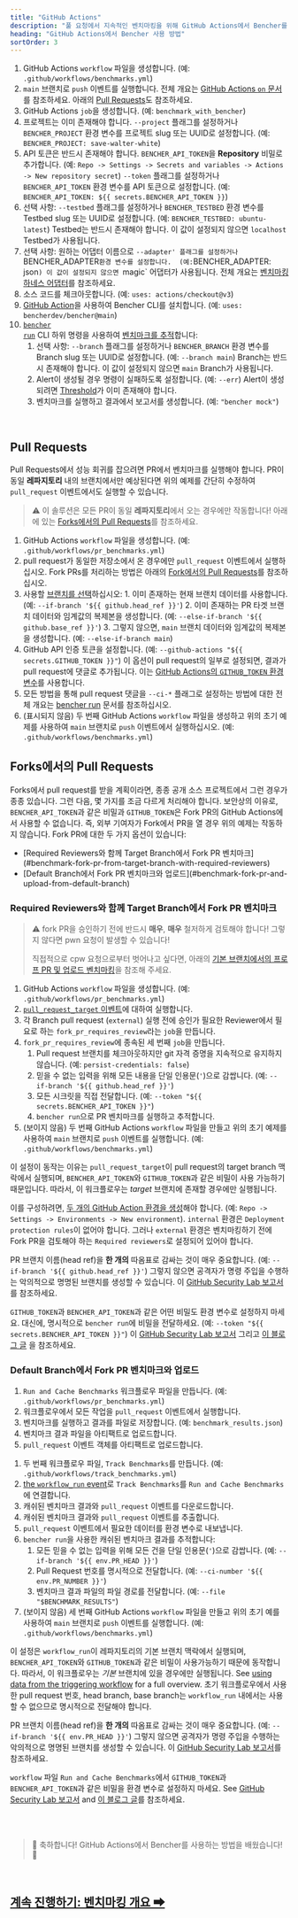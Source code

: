 ```yaml
---
title: "GitHub Actions"
description: "풀 요청에서 지속적인 벤치마킹을 위해 GitHub Actions에서 Bencher를 사용합니다."
heading: "GitHub Actions에서 Bencher 사용 방법"
sortOrder: 3
---
```



<GitHubActions1 />

1. GitHub Actions `workflow` 파일을 생성합니다. (예: `.github/workflows/benchmarks.yml`)
2. `main` 브랜치로 `push` 이벤트를 실행합니다. 전체 개요는 [GitHub Actions `on` 문서](https://docs.github.com/ko/actions/using-workflows/workflow-syntax-for-github-actions#on)를 참조하세요. 아래의 [Pull Requests](#pull-requests)도 참조하세요.
3. GitHub Actions `job`을 생성합니다. (예: `benchmark_with_bencher`)
4. 프로젝트는 이미 존재해야 합니다. `--project` 플래그를 설정하거나 `BENCHER_PROJECT` 환경 변수를 프로젝트 slug 또는 UUID로 설정합니다. (예: `BENCHER_PROJECT: save-walter-white`)
5. API 토큰은 반드시 존재해야 합니다.  `BENCHER_API_TOKEN`을 **Repository** 비밀로 추가합니다. (예: `Repo -> Settings -> Secrets and variables -> Actions -> New repository secret`) `--token` 플래그를 설정하거나 `BENCHER_API_TOKEN` 환경 변수를 API 토큰으로 설정합니다. (예: `BENCHER_API_TOKEN: ${{ secrets.BENCHER_API_TOKEN }}`)
6. 선택 사항: `--testbed` 플래그를 설정하거나 `BENCHER_TESTBED` 환경 변수를 Testbed slug 또는 UUID로 설정합니다.  (예: `BENCHER_TESTBED: ubuntu-latest`) Testbed는 반드시 존재해야 합니다. 이 값이 설정되지 않으면 `localhost` Testbed가 사용됩니다.
7. 선택 사항: 원하는 어댑터 이름으로 `--adapter' 플래그를 설정하거나 `BENCHER_ADAPTER` 환경 변수를 설정합니다.  (예: `BENCHER_ADAPTER: json`) 이 값이 설정되지 않으면 `magic` 어댑터가 사용됩니다. 전체 개요는 [벤치마킹 하네스 어댑터](/docs/ko/explanation/adapters)를 참조하세요.
8. 소스 코드를 체크아웃합니다. (예: `uses: actions/checkout@v3`)
9. [GitHub Action](https://github.com/marketplace/actions/bencher-cli)을 사용하여 Bencher CLI를 설치합니다. (예: `uses: bencherdev/bencher@main`)
10. <code><a href="/docs/ko/explanation/bencher-run">bencher run</a></code> CLI 하위 명령을 사용하여 [벤치마크를 추적](/docs/ko/how-to/track-benchmarks)합니다:
    1.  선택 사항: `--branch` 플래그를 설정하거나 `BENCHER_BRANCH` 환경 변수를 Branch slug 또는 UUID로 설정합니다. (예: `--branch main`) Branch는 반드시 존재해야 합니다. 이 값이 설정되지 않으면 `main` Branch가 사용됩니다.
    2.  Alert이 생성될 경우 명령이 실패하도록 설정합니다. (예: `--err`) Alert이 생성되려면 [Threshold](/docs/ko/explanation/thresholds)가 이미 존재해야 합니다.
    3.  벤치마크를 실행하고 결과에서 보고서를 생성합니다. (예: `"bencher mock"`)

<br/>

## Pull Requests

Pull Requests에서 성능 회귀를 잡으려면 PR에서 벤치마크를 실행해야 합니다.
PR이 동일 **레파지토리** 내의 브랜치에서만 예상된다면 위의 예제를 간단히 수정하여 `pull_request` 이벤트에서도 실행할 수 있습니다.

> ⚠️ 이 솔루션은 모든 PR이 동일 **레파지토리**에서 오는 경우에만 작동합니다!
> 아래에 있는 [Forks에서의 Pull Requests](#pull-requests-from-forks)를 참조하세요.

<GitHubActions2 />

1. GitHub Actions `workflow` 파일을 생성합니다. (예: `.github/workflows/pr_benchmarks.yml`)
2. pull request가 동일한 저장소에서 온 경우에만 `pull_request` 이벤트에서 실행하십시오. Fork PRs를 처리하는 방법은 아래의 [Fork에서의 Pull Requests](#pull-requests-from-forks)를 참조하십시오.
3. 사용할 [브랜치를 선택](http://localhost:3000/docs/ko/explanation/branch-selection)하십시오:
        1. 이미 존재하는 현재 브랜치 데이터를 사용합니다. (예: `--if-branch '${{ github.head_ref }}'`)
        2. 이미 존재하는 PR 타겟 브랜치 데이터와 임계값의 복제본을 생성합니다. (예: `--else-if-branch '${{ github.base_ref }}'`)
        3. 그렇지 않으면, `main` 브랜치 데이터와 임계값의 복제본을 생성합니다. (예: `--else-if-branch main`)
4. GitHub API 인증 토큰을 설정합니다. (예: `--github-actions "${{ secrets.GITHUB_TOKEN }}"`) 이 옵션이 pull request의 일부로 설정되면, 결과가 pull request에 댓글로 추가됩니다. 이는 [GitHub Actions의 `GITHUB_TOKEN` 환경 변수](https://docs.github.com/ja/actions/security-guides/automatic-token-authentication)를 사용합니다.
5. 모든 방법을 통해 pull request 댓글을 `--ci-*` 플래그로 설정하는 방법에 대한 전체 개요는 [bencher run](/docs/ko/explanation/bencher-run) 문서를 참조하십시오.
6. (표시되지 않음) 두 번째 GitHub Actions `workflow` 파일을 생성하고 위의 초기 예제를 사용하여 `main` 브랜치로 `push` 이벤트에서 실행하십시오. (예: `.github/workflows/benchmarks.yml`)

## Forks에서의 Pull Requests

Forks에서 pull request를 받을 계획이라면, 종종 공개 소스 프로젝트에서 그런 경우가 종종 있습니다.
그런 다음, 몇 가지를 조금 다르게 처리해야 합니다.
보안상의 이유로, `BENCHER_API_TOKEN`과 같은 비밀과 `GITHUB_TOKEN`은 Fork PR의 GitHub Actions에서 사용할 수 없습니다.
즉, 외부 기여자가 Fork에서 PR을 열 경우 위의 예제는 작동하지 않습니다.
Fork PR에 대한 두 가지 옵션이 있습니다:

<ul>
  <li>[Required Reviewers와 함께 Target Branch에서 Fork PR 벤치마크](#benchmark-fork-pr-from-target-branch-with-required-reviewers)</li>
  <li>[Default Branch에서 Fork PR 벤치마크와 업로드](#benchmark-fork-pr-and-upload-from-default-branch)</li>
</ul>

### Required Reviewers와 함께 Target Branch에서 Fork PR 벤치마크

> ⚠️ fork PR을 승인하기 전에 반드시 **매우**, **매우** 철저하게 검토해야 합니다!
> 그렇지 않다면 pwn 요청이 발생할 수 있습니다!
>
> 직접적으로 cpw 요청으로부터 벗어나고 싶다면, 아래의 [기본 브랜치에서의 프로프 PR 및 업로드 벤치마킹](#기본-브랜치에서의-프로프-PR-및-업로드-벤치마킹)을 참조해 주세요.

<GitHubActions3 />

1. GitHub Actions `workflow` 파일을 생성합니다. (예: `.github/workflows/pr_benchmarks.yml`)
1. [`pull_request_target` 이벤트](https://docs.github.com/ko/actions/using-workflows/events-that-trigger-workflows#pull_request_target)에 대하여 실행합니다.
1. 각 Branch pull request (`external`) 실행 전에 승인가 필요한 Reviewer에서 필요로 하는 `fork_pr_requires_review`라는 `job`을 만듭니다.
1. `fork_pr_requires_review`에 종속된 세 번째 `job`을 만듭니다.
   1. Pull request 브랜치를 체크아웃하지만 git 자격 증명을 지속적으로 유지하지 않습니다. (예: `persist-credentials: false`)
   2. 믿을 수 없는 입력을 위해 모든 내용을 단일 인용문(`'`)으로 감쌉니다. (예: `--if-branch '${{ github.head_ref }}'`)
   3. 모든 시크릿을 직접 전달합니다. (예: `--token "${{ secrets.BENCHER_API_TOKEN }}"`)
   4. `bencher run`으로 PR 벤치마크를 실행하고 추적합니다.
1. (보이지 않음) 두 번째 GitHub Actions `workflow` 파일을 만들고 위의 초기 예제를 사용하여 `main` 브랜치로 `push` 이벤트를 실행합니다. (예: `.github/workflows/benchmarks.yml`)

이 설정이 동작는 이유는 `pull_request_target`이 pull request의 target branch 맥락에서 실행되며, `BENCHER_API_TOKEN`와 `GITHUB_TOKEN`과 같은 비밀이 사용 가능하기 때문입니다.
따라서, 이 워크플로우는 _target_ 브랜치에 존재할 경우에만 실행됩니다.

이를 구성하려면, [두 개의 GitHub Action 환경을 생성](https://docs.github.com/ko/actions/deployment/targeting-different-environments/using-environments-for-deployment#using-an-environment)해야 합니다.
(예: `Repo -> Settings -> Environments -> New environment`).
`internal` 환경은 `Deployment protection rules`이 없어야 합니다.
그러나 `external` 환경은 벤치마킹하기 전에 Fork PR을 검토해야 하는 `Required reviewers`로 설정되어 있어야 합니다.

PR 브랜치 이름(head ref)을 **한 개의** 따옴표로 감싸는 것이 매우 중요합니다. (예: `--if-branch '${{ github.head_ref }}'`) 그렇지 않으면 공격자가 명령 주입을 수행하는 악의적으로 명명된 브랜치를 생성할 수 있습니다. 이 [GitHub Security Lab 보고서](https://securitylab.github.com/research/github-actions-untrusted-input/)를 참조하세요.

`GITHUB_TOKEN`과 `BENCHER_API_TOKEN`과 같은 어떤 비밀도 환경 변수로 설정하지 마세요.
대신에, 명시적으로 `bencher run`에 비밀을 전달하세요. (예: `--token "${{ secrets.BENCHER_API_TOKEN }}"`)
이 [GitHub Security Lab 보고서](https://securitylab.github.com/research/github-actions-preventing-pwn-requests/)
그리고 [이 블로그 글](https://nathandavison.com/blog/github-actions-and-the-threat-of-malicious-pull-requests)
을 참조하세요.

### Default Branch에서 Fork PR 벤치마크와 업로드

<GitHubActions4 />

1. `Run and Cache Benchmarks` 워크플로우 파일을 만듭니다. (예: `.github/workflows/pr_benchmarks.yml`)
2. 워크플로우에서 모든 작업을 `pull_request` 이벤트에서 실행합니다.
3. 벤치마크를 실행하고 결과를 파일로 저장합니다. (예: `benchmark_results.json`)
4. 벤치마크 결과 파일을 아티팩트로 업로드합니다.
5. `pull_request` 이벤트 객체를 아티팩트로 업로드합니다.

<GitHubActions5 />

1. 두 번째 워크플로우 파일, `Track Benchmarks`를 만듭니다. (예: `.github/workflows/track_benchmarks.yml`)
2. [the `workflow_run` event](https://docs.github.com/ko/actions/using-workflows/events-that-trigger-workflows#workflow_run)로 `Track Benchmarks`를 `Run and Cache Benchmarks`에 연결합니다.
3. 캐쉬된 벤치마크 결과와 `pull_request` 이벤트를 다운로드합니다.
4. 캐쉬된 벤치마크 결과와 `pull_request` 이벤트를 추출합니다.
5. `pull_request` 이벤트에서 필요한 데이터를 환경 변수로 내보냅니다.
6. `bencher run`을 사용한 캐쉬된 벤치마크 결과를 추적합니다:
   1. 모든 믿을 수 없는 입력을 위해 모든 건을 단일 인용문(`'`)으로 감쌉니다. (예: `--if-branch '${{ env.PR_HEAD }}'`)
   2. Pull Request 번호를 명시적으로 전달합니다. (예: `--ci-number '${{ env.PR_NUMBER }}'`)
   3. 벤치마크 결과 파일의 파일 경로를 전달합니다. (예: `--file "$BENCHMARK_RESULTS"`)
1. (보이지 않음) 세 번째 GitHub Actions `workflow` 파일을 만들고 위의 초기 예를 사용하여 `main` 브랜치로 `push` 이벤트를 실행합니다. (예: `.github/workflows/benchmarks.yml`)

이 설정은 `workflow_run`이 레파지토리의 기본 브랜치 맥락에서 실행되며, `BENCHER_API_TOKEN`와 `GITHUB_TOKEN`과 같은 비밀이 사용가능하기 때문에 동작합니다.
따라서, 이 워크플로우는 _기본_ 브랜치에 있을 경우에만 실행됩니다.
See [using data from the triggering workflow](https://docs.github.com/ko/actions/using-workflows/events-that-trigger-workflows#using-data-from-the-triggering-workflow) for a full overview.
초기 워크플로우에서 사용한 pull request 번호, head branch, base branch는 `workflow_run` 내에서는 사용할 수 없으므로 명시적으로 전달해야 합니다.

PR 브랜치 이름(head ref)을 **한 개의** 따옴표로 감싸는 것이 매우 중요합니다. (예: `--if-branch '${{ env.PR_HEAD }}'`) 그렇지 않으면 공격자가 명령 주입을 수행하는 악의적으로 명명된 브랜치를 생성할 수 있습니다. 이 [GitHub Security Lab 보고서](https://securitylab.github.com/research/github-actions-untrusted-input/)를 참조하세요.

`workflow` 파일 `Run and Cache Benchmarks`에서 `GITHUB_TOKEN`과 `BENCHER_API_TOKEN`과 같은 비밀을 환경 변수로 설정하지 마세요.
See [GitHub Security Lab 보고서](https://securitylab.github.com/research/github-actions-preventing-pwn-requests/)
and [이 블로그 글](https://nathandavison.com/blog/github-actions-and-the-threat-of-malicious-pull-requests)를 참조하세요.

<br/>
<br/>

> 🐰 축하합니다! GitHub Actions에서 Bencher를 사용하는 방법을 배웠습니다! 🎉

<br/>

<h2><a href="/docs/ko/explanation/benchmarking">계속 진행하기: 벤치마킹 개요 ➡</a></h2>
